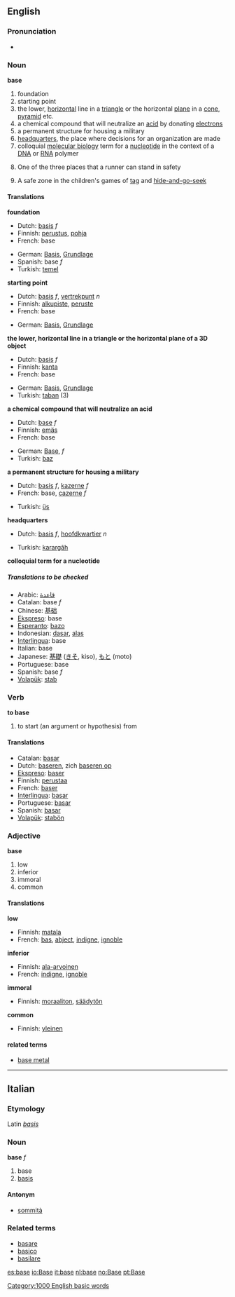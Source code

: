 ==English==
===Pronunciation===
*{{audio|en-us-base.ogg|Audio (US)}}

=== Noun ===
'''base'''
#foundation
#starting point
#the lower, [[horizontal]] line in a [[triangle]] or the horizontal [[plane]] in a [[cone]], [[pyramid]] etc.
#a chemical compound that will neutralize an [[acid]] by donating [[electrons]]
#a permanent structure for housing a military
#[[headquarters]], the place where decisions for an organization are made
#colloquial [[Wikipedia:Molecular biology|molecular biology]] term for a [[Wikipedia:Nucleotide|nucleotide]] in the context of a [[Wikipedia:DNA|DNA]] or [[Wikipedia:RNA|RNA]] polymer
#{{baseball}} One of the three places that a runner can stand in safety
#A safe zone in the children's games of [[tag]] and [[hide-and-go-seek]]

==== Translations ====
'''foundation'''
{{top}}
*Dutch: [[basis]] ''f''
*Finnish: [[perustus]], [[pohja]]
*French: base
{{mid}}
*German: [[Basis]], [[Grundlage]]
*Spanish: base ''f''
*Turkish: [[temel]]
{{bottom}}

'''starting point'''
{{top}}
*Dutch: [[basis]] ''f'', [[vertrekpunt]] ''n''
*Finnish: [[alkupiste]], [[peruste]]
*French: base
{{mid}}
*German: [[Basis]], [[Grundlage]]
{{bottom}}

'''the lower, horizontal line in a triangle or the horizontal plane of a 3D object'''
{{top}}
*Dutch: [[basis]] ''f''
*Finnish: [[kanta]]
*French: base
{{mid}}
*German: [[Basis]], [[Grundlage]]
*Turkish: [[taban]] (3)
{{bottom}}

'''a chemical compound that will neutralize an acid'''
{{top}}
*Dutch: [[base]] ''f''
*Finnish: [[emäs]]
*French: base
{{mid}}
*German: [[:de:Base|Base]], ''f''
*Turkish: [[baz]]
{{bottom}}

'''a permanent structure for housing a military'''
{{top}}
*Dutch: [[basis]] ''f'', [[kazerne]] ''f''
*French: base, [[cazerne]] ''f''
{{mid}}
*Turkish: [[üs]]
{{bottom}}

'''headquarters'''
{{top}}
*Dutch: [[basis]] ''f'', [[hoofdkwartier]] ''n''
{{mid}}
*Turkish: [[karargâh]]
{{bottom}}

'''colloquial term for a nucleotide'''
{{top}}
{{mid}}
{{bottom}}

=====Translations to be checked=====
{{checktrans}}

*Arabic: [[قاعدة]]
*Catalan: base ''f''
*Chinese: [[基础]]
*[[Ekspreso]]: base
*[[Esperanto]]: [[bazo]]
*Indonesian: [[dasar]], [[alas]]
*[[Interlingua]]: base 
*Italian: base 
*Japanese: [[基礎]] ([[きそ]], kiso), [[もと]] (moto)
*Portuguese: base 
*Spanish: base ''f''
*[[Volapük]]: [[stab]]

=== Verb ===
'''to base'''

#to start (an argument or hypothesis) from

==== Translations ====
*Catalan: [[basar]]
*Dutch: [[baseren]], zich [[baseren op]]
*[[Ekspreso]]: [[baser]]
*Finnish: [[perustaa]]
*French: [[baser]] 
*[[Interlingua]]: [[basar]] 
*Portuguese: [[basar]] 
*Spanish: [[basar]] 
*[[Volapük]]: [[stabön]]

=== Adjective ===
'''base'''

#low
#inferior
#immoral
#common

==== Translations ====
'''low'''
{{top}}
*Finnish: [[matala]]
*French: [[bas]], [[abject]], [[indigne]], [[ignoble]]
{{mid}}
{{bottom}}

'''inferior'''
{{top}}
*Finnish: [[ala-arvoinen]]
*French: [[indigne]], [[ignoble]]
{{mid}}
{{bottom}}

'''immoral'''
{{top}}
*Finnish: [[moraaliton]], [[säädytön]]
{{mid}}
{{bottom}}

'''common'''
{{top}}
*Finnish: [[yleinen]]
{{mid}}
{{bottom}}

====related terms====
*[[base metal]]

----
==Italian==
===Etymology===
Latin ''[[basis]]''

===Noun===
'''base''' ''f''

# base
# [[basis]]

====Antonym====
*[[sommità]]

===Related terms===
*[[basare]]
*[[basico]]
*[[basilare]]

[[Category:1000 English basic words]]

[[es:base]]
[[io:Base]]
[[it:base]]
[[nl:base]]
[[no:Base]]
[[pt:Base]]